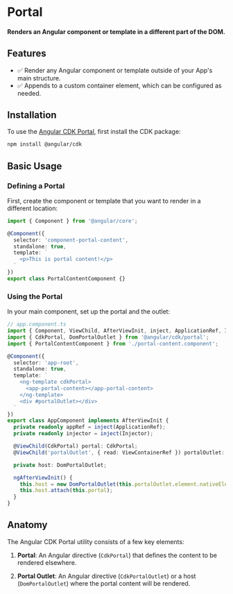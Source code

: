 
<Meta title="Utilities/Portal" />

# Portal

#### Renders an Angular component or template in a different part of the DOM.

## Features

- ✅ Render any Angular component or template outside of your App's main structure.
- ✅ Appends to a custom container element, which can be configured as needed.

## Installation

To use the [Angular CDK Portal](https://material.angular.io/cdk/portal/overview), first install the CDK package:

```bash
npm install @angular/cdk
```

## Basic Usage

### Defining a Portal

First, create the component or template that you want to render in a different location:

```typescript
import { Component } from '@angular/core';

@Component({
  selector: 'component-portal-content',
  standalone: true,
  template: `
    <p>This is portal content!</p>
  `
})
export class PortalContentComponent {}
```

### Using the Portal

In your main component, set up the portal and the outlet:

```typescript
// app.component.ts
import { Component, ViewChild, AfterViewInit, inject, ApplicationRef, Injector, ViewContainerRef } from '@angular/core';
import { CdkPortal, DomPortalOutlet } from '@angular/cdk/portal';
import { PortalContentComponent } from './portal-content.component';

@Component({
  selector: 'app-root',
  standalone: true,
  template: `
    <ng-template cdkPortal>
      <app-portal-content></app-portal-content>
    </ng-template>
    <div #portalOutlet></div>
  `
})
export class AppComponent implements AfterViewInit {
  private readonly appRef = inject(ApplicationRef);
  private readonly injector = inject(Injector);

  @ViewChild(CdkPortal) portal: CdkPortal;
  @ViewChild('portalOutlet', { read: ViewContainerRef }) portalOutlet: ViewContainerRef;

  private host: DomPortalOutlet;

  ngAfterViewInit() {
    this.host = new DomPortalOutlet(this.portalOutlet.element.nativeElement, this.injector, this.appRef);
    this.host.attach(this.portal);
  }
}
```

## Anatomy

The Angular CDK Portal utility consists of a few key elements:

1. **Portal**:
   An Angular directive (`CdkPortal`) that defines the content to be rendered elsewhere.

2. **Portal Outlet**:
   An Angular directive (`CdkPortalOutlet`) or a host (`DomPortalOutlet`) where the portal content will be rendered.
